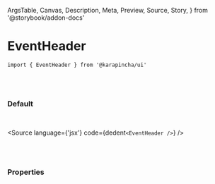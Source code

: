   ArgsTable,
  Canvas,
  Description,
  Meta,
  Preview,
  Source,
  Story,
} from '@storybook/addon-docs'


<Meta title='01. Atoms / EventHeader' component={EventHeader} />

# EventHeader

`import { EventHeader } from '@karapincha/ui'`

<br />
<br />

### Default

<br />

<Story name='Default'>
  <div className='doc-story__preview' style={{ zoom: '100%' }}>
    <div className='flex items-center gap-4'>
      <EventHeader />
    </div>
  </div>
</Story>

<Source language={'jsx'} code={dedent`<EventHeader />`} />

<br />
<br />

### Properties

<ArgsTable of={EventHeader} />
